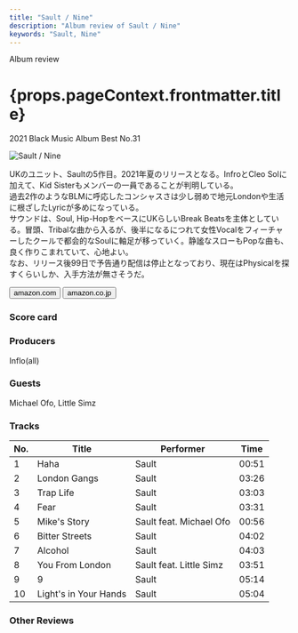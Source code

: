 ```yaml
---
title: "Sault / Nine"
description: "Album review of Sault / Nine"
keywords: "Sault, Nine"
---
```







<p className="largeP">Album review</p>
<h1 className="h1--no--margin">{props.pageContext.frontmatter.title}</h1>
<p className="largeP">
  <Link to="/best50/2021/">2021 Black Music Album Best No.31</Link>
</p>

<Row  className="image-card-group">
	<Column colMd={3} colLg={4} noGutterMdLeft="">
       <ImageCard>

![Sault / Nine](../../images/cd/sault3L.jpg)

</ImageCard>
	</Column>
	<Column colMd={4} colLg={8} noGutterMdLeft="">
		<p>
			UKのユニット、Saultの5作目。2021年夏のリリースとなる。InfroとCleo Solに加えて、Kid Sisterもメンバーの一員であることが判明している。
			<br/>過去2作のようなBLMに呼応したコンシャスさは少し弱めで地元Londonや生活に根ざしたLyricが多めになっている。
			<br/>サウンドは、Soul, Hip-HopをベースにUKらしいBreak Beatsを主体としている。冒頭、Tribalな曲から入るが、後半になるにつれて女性Vocalをフィーチャーしたクールで都会的なSoulに軸足が移っていく。静謐なスローもPopな曲も、良く作りこまれていて、心地よい。
			<br/>なお、リリース後99日で予告通り配信は停止となっており、現在はPhysicalを探すくらいしか、入手方法が無さそうだ。
		</p>
		<div>
		  <Button className="button-right-mergin"  href="https://amzn.to/3ykm1l9" renderIcon={ArrowUpRight} size='sm' kind='primary'>
  	    amazon.com
  	  </Button>
  	  <Button className="button-right-mergin"  href="https://amzn.to/3s3QYG1" renderIcon={ArrowUpRight} size='sm' kind='secondary'>
  	    amazon.co.jp
  	  </Button>
			<AdvJS2/>
		</div>
	</Column>
</Row>
<Row >
	<Column colMd={4} colLg={4} noGutterMdLeft="">
		<div>
		  <h3>Score card</h3>
			<SliderJS1 value="5" />
		  <SliderJS2 value="2" />
			<SliderJS3 value="1" />
		  <SliderJS4 value="9" />
		</div>
	</Column>
	<Column colMd={8} colLg={8} noGutterMdLeft="">
		<div>
			<h3>Producers</h3>
			<p>
				Inflo(all)
			</p>
			<h3>Guests</h3>
			<p>
				Michael Ofo, Little Simz
			</p>
		</div>
	</Column>
</Row>

<h3>Tracks</h3>

| No. | Title                 | Performer               | Time  |
| --- | --------------------- | ----------------------- | ----- |
| 1   | Haha                  | Sault                   | 00:51 |
| 2   | London Gangs          | Sault                   | 03:26 |
| 3   | Trap Life             | Sault                   | 03:03 |
| 4   | Fear                  | Sault                   | 03:31 |
| 5   | Mike's Story          | Sault feat. Michael Ofo | 00:56 |
| 6   | Bitter Streets        | Sault                   | 04:02 |
| 7   | Alcohol               | Sault                   | 04:03 |
| 8   | You From London       | Sault feat. Little Simz | 03:51 |
| 9   | 9                     | Sault                   | 05:14 |
| 10  | Light's in Your Hands | Sault                   | 05:04 |

<h3>Other Reviews</h3>

<Row>
  <Column colMd={3} colLg={3} noGutterMdLeft>
    <Review1 />
  </Column>
  <Column colMd={3} colLg={3} noGutterMdLeft>
    <Review2 />
  </Column>
</Row>

<Row>
  <Column colMd={3} colLg={3} noGutterMdLeft>
    <Review2_1 />
  </Column>
</Row>

<AdvJS3 />
